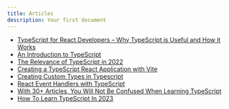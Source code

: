 ```yaml
---
title: Articles
description: Your first document
---
```


- [TypeScript for React Developers – Why TypeScript is Useful and How it Works](https://www.freecodecamp.org/news/typescript-for-react-developers/#whyuseeslintprettierandhusky)
- [An Introduction to TypeScript](https://devdojo.com/suniljoshi19/an-introduction-to-typescript)
- [The Relevance of TypeScript in 2022](https://css-tricks.com/the-relevance-of-typescript-in-2022/)
- [Creating a TypeScript React Application with Vite](https://developer.okta.com/blog/2022/03/14/react-vite-number-converter)
- [Creating Custom Types in Typescript](https://fjolt.com/article/typescript-creating-custom-types)
- [React Event Handlers with TypeScript](https://www.carlrippon.com/React-event-handlers-with-typescript/)
- [With 30+ Articles, You Will Not Be Confused When Learning TypeScript](https://medium.com/frontend-canteen/with-these-articles-you-will-not-be-confused-when-learning-typescript-d96a5c99e229)
- [How To Learn TypeScript In 2023](https://www.totaltypescript.com/learn-typescript)
